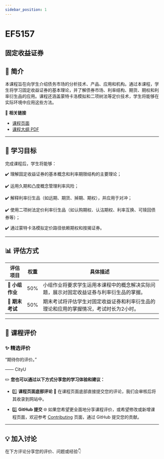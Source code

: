 ```yaml
---
sidebar_position: 1
---
```


# EF5157
## 固定收益证券

## **📘 简介**
本课程旨在向学生介绍债务市场的分析技术、产品、应用和机构。通过本课程，学生将学习固定收益证券的基本理论，并了解债券市场、利率结构、期货、期权和利率衍生品的应用。课程还涵盖蒙特卡洛模拟和二项树法等定价技术，学生将能够在实际环境中应用这些方法。

🔗 **相关链接**
- [课程页面](https://www.cityu.edu.hk/catalogue/pg/202425/course/EF5157.htm)
- [课程大纲 PDF](https://www.cityu.edu.hk/catalogue/pg/202425/course/EF5157.pdf)

---

## **🎯 学习目标**

完成课程后，学生将能够：

✔️ 理解固定收益证券的基本概念和利率期限结构的主要理论；

✔️ 运用久期和凸度概念管理利率风险；

✔️ 解释利率衍生品（如远期、期货、掉期、期权），并应用于对冲；

✔️ 使用二项树法定价利率衍生品（如认购期权、认沽期权、利率互换、可赎回债券等）；

✔️ 通过蒙特卡洛模拟定价路径依赖期权和按揭证券。

---

## **📊 评估方式**

| **评估项目**          | **权重** | **具体描述**                                                                                       |
|----------------------|---------|---------------------------------------------------------------------------------------------------|
| **📄 小组作业**       | 50%     | 小组作业将要求学生运用本课程中的概念解决实际问题，展示对固定收益证券与利率衍生品的掌握。          |
| **📝 期末考试**       | 50%     | 期末考试将评估学生对固定收益证券和利率衍生品的理论和应用的掌握情况，考试时长为2小时。             |

---

## **💬 课程评价**

### ✨ **精选评价**
<div className={commentStyles.commentBox}>
    <p className={commentStyles.commentText}>
        “期待你的评价。”
    </p>
    <p className={commentStyles.commentAuthor}>—— CityU</p>
</div>

✏️ **您也可以通过以下方式分享您的学习体验和建议：**

- 1️⃣ **课程页面底部评论**
💬 在课程页面底部直接提交您的评论，我们会审核后将其收录到网站中。

- 2️⃣ **GitHub 提交**
🌐 如果您希望更全面地分享课程评价，或希望修改或新增课程页面，欢迎参考 [Contributing](https://penjc.github.io/cityU-navigator/contributing) 页面，通过 GitHub 提交您的贡献。



---

## **💡 加入讨论**

在下方评论分享您的评价、问题或经验👇
<Utterances />

